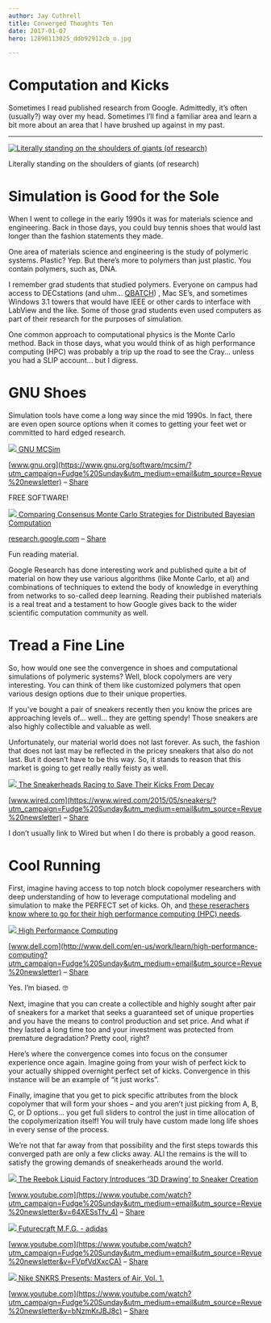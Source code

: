 ```yaml
---
author: Jay Cuthrell
title: Converged Thoughts Ten
date: 2017-01-07
hero: 12898113025_ddb92912cb_o.jpg 

---
```


# Computation and Kicks

Sometimes I read published research from Google. Admittedly, it’s often
(usually?) way over my head. Sometimes I’ll find a familiar area and learn a
bit more about an area that I have brushed up against in my past.  
  
* * *  
  
[![Literally standing on the shoulders of giants \(of research\)](./index_files/shoes.jpg) ](https://twitter.com/CommsNinja/status/228348464201867264?utm_campaign=Fudge%20Sunday&utm_medium=email&utm_source=Revue%20newsletter)

Literally standing on the shoulders of giants (of research)  
  
# Simulation is Good for the Sole  
  
When I went to college in the early 1990s it was for materials science and
engineering. Back in those days, you could buy tennis shoes that would last
longer than the fashion statements they made.

One area of materials science and engineering is the study of polymeric
systems. Plastic? Yep. But there’s more to polymers than just plastic. You
contain polymers, such as, DNA.

I remember grad students that studied polymers. Everyone on campus had access to DECstations (and uhm... [QBATCH](http://www.tworoads.net/~srp/batch/systems.html?utm_campaign=Fudge%20Sunday&utm_medium=email&utm_source=Revue%20newsletter#qbatch)) , Mac SE’s, and sometimes Windows 3.1 towers that would have IEEE or other cards to interface with LabView and the like. Some of those grad students even used computers as part of their research for the purposes of simulation. 

One common approach to computational physics is the Monte Carlo method. Back
in those days, what you would think of as high performance computing (HPC) was
probably a trip up the road to see the Cray... unless you had a SLIP account... 
but I digress.  
  
# GNU Shoes  
  
Simulation tools have come a long way since the mid 1990s. In fact, there are
even open source options when it comes to getting your feet wet or committed
to hard edged research.  
  
[![](./index_files/heckert_gnu.transp.small.png) ](https://www.gnu.org/software/mcsim/?utm_campaign=Fudge%20Sunday&utm_medium=email&utm_source=Revue%20newsletter)[GNU MCSim](https://www.gnu.org/software/mcsim/?utm_campaign=Fudge%20Sunday&utm_medium=email&utm_source=Revue%20newsletter)

[www.gnu.org](https://www.gnu.org/software/mcsim/?utm_campaign=Fudge%20Sunday&utm_medium=email&utm_source=Revue%20newsletter) – [Share](http://rev.vu/3RMwe?utm_campaign=Issue&utm_content=share&utm_medium=email&utm_source=Fudge+Sunday)

FREE SOFTWARE!  
  
[![](./index_files/logo-v2.2x.png) ](https://research.google.com/pubs/pub45739.html?utm_campaign=Fudge%20Sunday&utm_medium=email&utm_source=Revue%20newsletter)[Comparing Consensus Monte Carlo Strategies for Distributed Bayesian Computation ](https://research.google.com/pubs/pub45739.html?utm_campaign=Fudge%20Sunday&utm_medium=email&utm_source=Revue%20newsletter)

[research.google.com](https://research.google.com/pubs/pub45739.html?utm_campaign=Fudge%20Sunday&utm_medium=email&utm_source=Revue%20newsletter) – [Share](http://rev.vu/rjmNK?utm_campaign=Issue&utm_content=share&utm_medium=email&utm_source=Fudge+Sunday)

Fun reading material.  
  
Google Research has done interesting work and published quite a bit of
material on how they use various algorithms (like Monte Carlo, et al) and
combinations of techniques to extend the body of knowledge in everything from
networks to so-called deep learning. Reading their published materials is a
real treat and a testament to how Google gives back to the wider scientific
computation community as well.  
  
# Tread a Fine Line  
  
So, how would one see the convergence in shoes and computational simulations
of polymeric systems? Well, block copolymers are very interesting. You can
think of them like customized polymers that open various design options due to
their unique properties.

If you’ve bought a pair of sneakers recently then you know the prices are
approaching levels of... well... they are getting spendy! Those sneakers are also
highly collectible and valuable as well.

Unfortunately, our material world does not last forever. As such, the fashion
that does not last may be reflected in the pricey sneakers that also do not
last. But it doesn’t have to be this way. So, it stands to reason that this
market is going to get really really feisty as well.  
  
[![](./index_files/JordanGeller_39-featured-2-1200x630.jpg) ](https://www.wired.com/2015/05/sneakers/?utm_campaign=Fudge%20Sunday&utm_medium=email&utm_source=Revue%20newsletter)[The Sneakerheads Racing to Save Their Kicks From Decay](https://www.wired.com/2015/05/sneakers/?utm_campaign=Fudge%20Sunday&utm_medium=email&utm_source=Revue%20newsletter)

[www.wired.com](https://www.wired.com/2015/05/sneakers/?utm_campaign=Fudge%20Sunday&utm_medium=email&utm_source=Revue%20newsletter) – [Share](http://rev.vu/vEANX?utm_campaign=Issue&utm_content=share&utm_medium=email&utm_source=Fudge+Sunday)

I don’t usually link to Wired but when I do there is probably a good reason.  
  
# Cool Running  
  
First, imagine having access to top notch block copolymer researchers with deep understanding of how to leverage computational modeling and simulation to make the PERFECT set of kicks. Oh, and [these reserachers know where to go for their high performance computing (HPC) needs](http://www.dell.com/en-us/work/learn/high-performance-computing?utm_campaign=Fudge%20Sunday&utm_medium=email&utm_source=Revue%20newsletter).  
  
  
[![](./index_files/dell-social-logo.jpg) ](http://www.dell.com/en-us/work/learn/high-performance-computing?utm_campaign=Fudge%20Sunday&utm_medium=email&utm_source=Revue%20newsletter)[ High Performance Computing ](http://www.dell.com/en-us/work/learn/high-performance-computing?utm_campaign=Fudge%20Sunday&utm_medium=email&utm_source=Revue%20newsletter)

[www.dell.com](http://www.dell.com/en-us/work/learn/high-performance-computing?utm_campaign=Fudge%20Sunday&utm_medium=email&utm_source=Revue%20newsletter) – [Share](http://rev.vu/qEKZx?utm_campaign=Issue&utm_content=share&utm_medium=email&utm_source=Fudge+Sunday)

Yes. I’m biased. 🤓  
  
Next, imagine that you can create a collectible and highly sought after pair
of sneakers for a market that seeks a guaranteed set of unique properties and
you have the means to control production and set price. And what if they
lasted a long time too and your investment was protected from premature
degradation? Pretty cool, right?

Here’s where the convergence comes into focus on the consumer experience once
again. Imagine going from your wish of perfect kick to your actually shipped
overnight perfect set of kicks. Convergence in this instance will be an
example of “it just works”.

Finally, imagine that you get to pick specific attributes from the block
copolymer that will form your shoes – and you aren’t just picking from A, B,
C, or D options... you get full sliders to control the just in time allocation
of the copolymerization itself! You will truly have custom made long life
shoes in every sense of the process.

We’re not that far away from that possibility and the first steps towards this
converged path are only a few clicks away. ALl the remains is the will to
satisfy the growing demands of sneakerheads around the world.  
  
[![](./index_files/maxresdefault.jpg) ](https://www.youtube.com/watch?utm_campaign=Fudge%20Sunday&utm_medium=email&utm_source=Revue%20newsletter&v=64XESsTfv_4)[The Reebok Liquid Factory Introduces ‘3D Drawing’ to Sneaker Creation](https://www.youtube.com/watch?utm_campaign=Fudge%20Sunday&utm_medium=email&utm_source=Revue%20newsletter&v=64XESsTfv_4)

[www.youtube.com](https://www.youtube.com/watch?utm_campaign=Fudge%20Sunday&utm_medium=email&utm_source=Revue%20newsletter&v=64XESsTfv_4) – [Share](http://rev.vu/y9xMn?utm_campaign=Issue&utm_content=share&utm_medium=email&utm_source=Fudge+Sunday)  
  
[![](./index_files/hqdefault.jpg) ](https://www.youtube.com/watch?utm_campaign=Fudge%20Sunday&utm_medium=email&utm_source=Revue%20newsletter&v=FVpfVdXxcCA)[Futurecraft M.F.G. - adidas](https://www.youtube.com/watch?utm_campaign=Fudge%20Sunday&utm_medium=email&utm_source=Revue%20newsletter&v=FVpfVdXxcCA)

[www.youtube.com](https://www.youtube.com/watch?utm_campaign=Fudge%20Sunday&utm_medium=email&utm_source=Revue%20newsletter&v=FVpfVdXxcCA) – [Share](http://rev.vu/XQkJl?utm_campaign=Issue&utm_content=share&utm_medium=email&utm_source=Fudge+Sunday)  
  
[![](./index_files/hqdefault\(1\).jpg) ](https://www.youtube.com/watch?utm_campaign=Fudge%20Sunday&utm_medium=email&utm_source=Revue%20newsletter&v=bNzmKrJBJ8c)[Nike SNKRS Presents: Masters of Air, Vol. 1.](https://www.youtube.com/watch?utm_campaign=Fudge%20Sunday&utm_medium=email&utm_source=Revue%20newsletter&v=bNzmKrJBJ8c)

[www.youtube.com](https://www.youtube.com/watch?utm_campaign=Fudge%20Sunday&utm_medium=email&utm_source=Revue%20newsletter&v=bNzmKrJBJ8c) – [Share](http://rev.vu/vEA4X?utm_campaign=Issue&utm_content=share&utm_medium=email&utm_source=Fudge+Sunday)  
